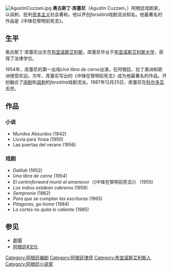 [[Image:AgustinCuzzani.jpg|right]]
'''奥古斯丁·库塞尼'''（Agustín Cuzzani，{{bd|1924年||1987年|12月25日|}}）阿根廷戏剧家，以讽刺、批判[[资本主义|资本主义]]社会著称。他以开创''farsátira''戏剧流派知名。他最著名的作品是《中锋在黎明前死去》。
==生平==
奥古斯丁·库塞尼出生在[[布宜诺斯艾利斯|布宜诺斯艾利斯]]，库塞尼毕业于[[布宜诺斯艾利斯大学|布宜诺斯艾利斯大学]]，获得了法律学位。

1954年，库塞尼的第一出戏''Una libra de carne''出演，在阿根廷、拉丁美洲和欧洲很受欢迎。次年，库塞尼写出的《中锋在黎明前死去》成为他最著名的作品。开创融合了[[闹剧|闹剧]]和[[讽刺|讽刺]]的''farsátira''戏剧流派。1987年12月25日，库塞尼在[[科尔多瓦_(阿根廷)|科尔多瓦]]去世。
==作品==

===小说===
*Mundos Absurdos (1942)
*Lluvia para Yosia (1950)
*Las puertas del verano (1956)

===戏剧===
*''Dalilah'' (1952)
*''Una libra de carne'' (1954)
*''El centroforward murió al amanecer''（《中锋在黎明前死去》） (1955)
*''Los indios estaban cabreros'' (1958)
*''Sempronio'' (1962)
*''Para que se cumplan las escrituras'' (1965)
*''Pitagoras, go home'' (1984)
*''Lo cortés no quita lo caliente'' (1985)

==参见==
*[[劇場_(藝術)|劇場]]
*[[阿根廷#文化|阿根廷#文化]]

{{Authority control}}
{{阿根廷小作品}}

{{DEFAULTSORT:Cuzzani, Agustin}}
[[Category:阿根廷编剧|Category:阿根廷编剧]]
[[Category:阿根廷律师|Category:阿根廷律师]]
[[Category:布宜诺斯艾利斯人|Category:布宜诺斯艾利斯人]]
[[Category:阿根廷小说家|Category:阿根廷小说家]]